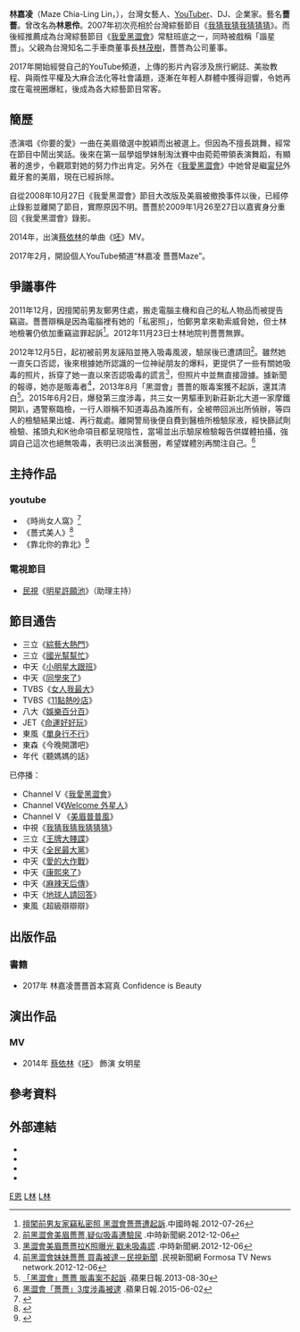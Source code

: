 {{Multiple issues|
{{BLPsources|time=2021-05-01T00:51:09+00:00}}
{{Citation style|time=2021-05-01T00:51:09+00:00}}
}}
{{In popular culture|time=2021-05-01T00:51:09+00:00}}
{{藝人
| 姓名 = 薔薔
| 類型 = 女藝人
| 圖片 = Replace this image female.svg
| 圖片簡介 = 
| 本名 = 林嘉凌
| 英文名 = Maze
| 羅馬拼音 = Lin Chia Ling
| 暱稱 = 薔薔、柴犬、Maze
| 其他藝名 = 林恩伶
| 國籍 = {{ROC}}
| 出生日期 = {{Birth_date_and_age|1990|5|17}}
| 出生地點 = {{TWN}}
| 職業 = 藝人
| 語言 = [[國語|國語]]、[[英語|英語]]
| 出生地 = {{TWN-ROC}}
| 出道日期 = 2007年11月5日
| 活躍年代 = 2007年至今
| 經紀公司 = [[福利文創工作室|福利文創工作室]](2022-至今)<ref>{{cite web|url=https://www.facebook.com/%E6%BA%90%E9%91%9B%E5%A8%9B%E6%A8%82-311038615591965/about/|title=源鑛娛樂|access-date=2021-05-07|archive-date=2021-05-10|archive-url=https://web.archive.org/web/20210510145417/https://www.facebook.com/%E6%BA%90%E9%91%9B%E5%A8%9B%E6%A8%82-311038615591965/about/|dead-url=no}}</ref>
| 網站 = 
| 相關團體 = [[我愛黑澀會|我愛黑澀會]]<br>[[黑澀會美眉|黑澀會美眉]]
}}
'''林嘉凌'''（Maze Chia-Ling Lin，{{bd|1990年|5月17日||}}），台灣女藝人、[[YouTuber|YouTuber]]、DJ、企業家。藝名'''薔薔'''。曾改名為'''林恩伶'''。2007年初次亮相於台灣綜藝節目《[[我猜我猜我猜猜猜|我猜我猜我猜猜猜]]》。而後經推薦成為台灣綜藝節目《[[我愛黑澀會|我愛黑澀會]]》常駐班底之一，同時被戲稱「諧星薔」。父親為台灣知名二手車商董事長[[林茂樹|林茂樹]]，薔薔為公司董事。

2017年開始經營自己的YouTube頻道，上傳的影片內容涉及旅行網誌、美妝教程、與兩性平權及大麻合法化等社會議題，逐漸在年輕人群體中獲得迴響，令她再度在電視圈爆紅，後成為各大綜藝節目常客。

== 簡歷 ==
憑演唱《你要的愛》一曲在美眉徵選中脫穎而出被選上。但因為不擅長跳舞，經常在節目中鬧出笑話。後來在第一屆學姐學妹制淘汰賽中由菀菀帶領表演舞蹈，有顯著的進步，令觀眾對她的努力作出肯定。另外在《[[我愛黑澀會|我愛黑澀會]]》中她曾是繼[[張甯兒|甯兒]]外戴牙套的美眉，現在已經拆除。

自從2008年10月27日《我愛黑澀會》節目大改版及美眉被撤換事件以後，已經停止錄影並離開了節目，實際原因不明。薔薔於2009年1月26至27日以嘉賓身分重回《我愛黑澀會》錄影。

2014年，出演[[蔡依林|蔡依林]]的单曲《[[呸|呸]]》MV。

2017年2月，開設個人YouTube頻道“林嘉凌 薔薔Maze”。

== 爭議事件 ==
2011年12月，因擅闖前男友鄭男住處，搬走電腦主機和自己的私人物品而被提告竊盜。薔薔辯稱是因為電腦裡有她的「私密照」，怕鄭男拿來勒索威脅她，但士林地檢署仍依加重竊盜罪起訴<ref>[http://showbiz.chinatimes.com/2009Cti/Channel/Showbiz/showbiz-news-cnt/0,5020,100102+112012072600012,00.html 擅闖前男友家竊私密照 黑澀會薔薔遭起訴].中國時報.2012-07-26{{webarchive|url=https://web.archive.org/web/20121001000537/http://showbiz.chinatimes.com/2009Cti/Channel/Showbiz/showbiz-news-cnt/0%2C5020%2C100102%20112012072600012%2C00.html |date=2012-10-01 }}</ref>。2012年11月23日士林地院判薔薔無罪。

2012年12月5日，起初被前男友誣陷並捲入吸毒風波，驗尿後已遭請回<ref>[http://www.youtube.com/watch?v=hXd33uixBbg 前黑澀會美眉薔薔,疑似吸毒遭驗尿] {{Wayback|url=http://www.youtube.com/watch?v=hXd33uixBbg |date=20161014004309 }}.中時新聞網.2012-12-06</ref>。雖然她一直矢口否認，後來根據她所認識的一位神祕朋友的爆料，更提供了一些有關她吸毒的照片，拆穿了她一直以來否認吸毒的謊言<ref>[http://www.youtube.com/watch?v=h1g5yvVFp1I 黑澀會美眉薔薔拉K照曝光 戳未吸毒謊] {{Wayback|url=http://www.youtube.com/watch?v=h1g5yvVFp1I |date=20140719061415 }}.中時新聞網.2012-12-06</ref>，但照片中並無直接證據。據新聞的報導，她亦是販毒者<ref>[http://www.youtube.com/watch?v=Nl65Vschee0 前黑澀會妹妹薔薔 買毒被逮－民視新聞] {{Wayback|url=http://www.youtube.com/watch?v=Nl65Vschee0 |date=20140719012717 }}.民視新聞網 Formosa TV News network.2012-12-06</ref>，2013年8月「黑澀會」薔薔的販毒案獲不起訴，還其清白<ref>[http://www.appledaily.com.tw/appledaily/article/headline/20130830/35258245/ 「黑澀會」薔薔 販毒案不起訴] {{Wayback|url=http://www.appledaily.com.tw/appledaily/article/headline/20130830/35258245/ |date=20160304103513 }}.蘋果日報.2013-08-30</ref>。2015年6月2日，爆發第三度涉毒，共三女一男驅車到新莊新北大道一家摩鐵開趴，遇警察臨檢，一行人辯稱不知道毒品為誰所有，全被帶回派出所偵辦，等四人的檢驗結果出爐、再行裁處。離開警局後便自費到醫檢所檢驗尿液，經快篩試劑檢驗、搖頭丸和K他命項目都呈現陰性，當場並出示驗尿檢驗報告供媒體拍攝，強調自己這次也絕無吸毒，表明已淡出演藝圈，希望媒體別再關注自己。<ref>[http://www.appledaily.com.tw/appledaily/article/headline/20150602/36584397/ 黑澀會「薔薔」3度涉毒被逮] {{Wayback|url=http://www.appledaily.com.tw/appledaily/article/headline/20150602/36584397/ |date=20170717160830 }}.蘋果日報.2015-06-02</ref>

== 主持作品 ==
===youtube===
*《時尚女人窩》<ref>{{cite web |title=2021時尚女人窩 |url=https://www.youtube.com/channel/UCkWXgrxvurFw2TXSTNcNJSQ |access-date=2021-03-16 |archive-date=2020-03-02 |archive-url=https://web.archive.org/web/20200302113659/https://www.youtube.com/channel/UCkWXgrxvurFw2TXSTNcNJSQ |dead-url=no }}</ref>
*《薔式美人》<ref>{{cite web |title=薔式美人 |url=https://www.youtube.com/playlist?list=PL1fTeGpHrw82GzCptCFp-8fp1cItn4W8G}}</ref>
*《靠北你的靠北》<ref>{{cite web |title=靠北你的靠北 |url=https://www.youtube.com/playlist?list=PL4XV0bRIcuDuc_XjZA5vmfVTasYCQ3Wno}}</ref>

===電視節目===
*[[民視|民視]]《[[明星許願池|明星許願池]]》（助理主持）

==節目通告==
*三立《[[綜藝大熱門|綜藝大熱門]]》
*三立《[[國光幫幫忙|國光幫幫忙]]》
*中天《[[小明星大跟班|小明星大跟班]]》
*中天《[[同學來了|同學來了]]》
*TVBS《[[女人我最大|女人我最大]]》
*TVBS《[[11點熱吵店|11點熱吵店]]》
*八大《[[娛樂百分百|娛樂百分百]]》
*JET《[[命運好好玩_(電視節目)|命運好好玩]]》
*東風《[[單身行不行|單身行不行]]》
*東森《今晚開讚吧》
*年代《聽媽媽的話》

已停播：
*Channel V《[[我愛黑澀會|我愛黑澀會]]》
*Channel V《[[Welcome_外星人|Welcome 外星人]]》
*Channel V 《[[美眉普普風|美眉普普風]]》
*中視《[[我猜我猜我猜猜猜|我猜我猜我猜猜猜]]》
*三立《[[王牌大賤諜_(綜藝節目)|王牌大賤諜]]》
*中天《[[全民最大黨|全民最大黨]]》
*中天《[[愛的大作戰|愛的大作戰]]》
*中天《[[康熙來了|康熙來了]]》
*中天《[[麻辣天后傳|麻辣天后傳]]》
*中天《[[地球人請回答|地球人請回答]]》
*東風《超級辯辯辯》

==出版作品==
===書籍===
*2017年 林嘉凌薔薔首本寫真 Confidence is Beauty

==演出作品==
===MV===
*2014年 [[蔡依林|蔡依林]]《[[呸|呸]]》 飾演 女明星

==參考資料==
<references/>

==外部連結==
*{{facebook|djmazetw|林嘉凌 薔薔Maze}}
*{{instagram|chialing_maze|Lin Chia Ling林嘉凌 薔薔}}
*{{sinaweibo|loveling0517}}
*{{youtube|channel=UCmUumXHn322rcoo9ulg_jvw|林嘉凌 薔薔Maze}}

[[Category:林姓|E恩]]
[[Category:我愛黑澀會|L林]]
[[Category:台灣綜藝界人物|L林]]